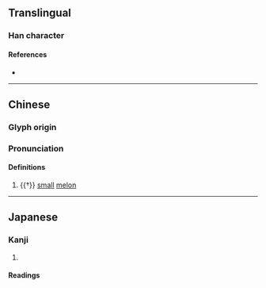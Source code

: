 {{character info}}
==Translingual==

===Han character===
{{Han char|rn=97|rad=瓜|as=05|sn=10|four=75233|canj=HOHQO|ids=⿺瓜失}}

====References====
* {{Han ref|kx=0746.090|dkj=21380|dj=1154.210|hdz=42654.110|uh=74DE|ud=29918|bh=D2BC|bd=53948}}

----
==Chinese==
{{zh-forms}}

===Glyph origin===
{{Han etym}}

===Pronunciation===
{{zh-pron
|m=dié
|mc=y
|oc=y
|cat=n
}}

====Definitions====
{{zh-hanzi}}

# {{†}} [[small]] [[melon]]

----

==Japanese==

===Kanji===
{{ja-kanji|grade=|rs=瓜05}}

# {{rfdef|ja|sort=瓜05}}

====Readings====
{{ja-readings
|goon=でち
|kanon=てつ}}